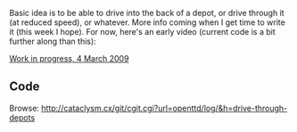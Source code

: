 Basic idea is to be able to drive into the back of a depot, or drive through it (at reduced speed), or whatever. More info coming when I get time to write it (this week I hope). For now, here's an early video (current code is a bit further along than this):

[http://www.youtube.com/watch?v=zsEpFy_RSuU Work in progress, 4 March 2009]

== Code ==

Browse: http://cataclysm.cx/git/cgit.cgi?url=openttd/log/&h=drive-through-depots